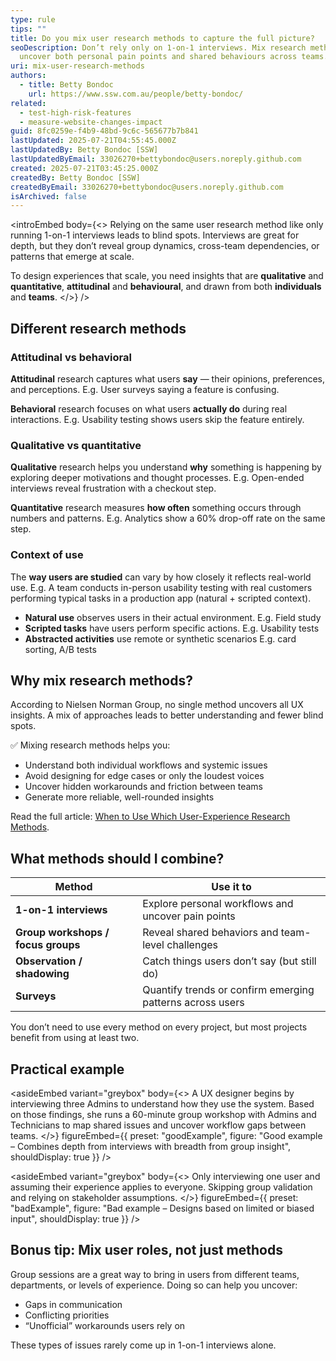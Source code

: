 ```yaml
---
type: rule
tips: ""
title: Do you mix user research methods to capture the full picture?
seoDescription: Don’t rely only on 1-on-1 interviews. Mix research methods to
  uncover both personal pain points and shared behaviours across teams.
uri: mix-user-research-methods
authors:
  - title: Betty Bondoc
    url: https://www.ssw.com.au/people/betty-bondoc/
related:
  - test-high-risk-features
  - measure-website-changes-impact
guid: 8fc0259e-f4b9-48bd-9c6c-565677b7b841
lastUpdated: 2025-07-21T04:55:45.000Z
lastUpdatedBy: Betty Bondoc [SSW]
lastUpdatedByEmail: 33026270+bettybondoc@users.noreply.github.com
created: 2025-07-21T03:45:25.000Z
createdBy: Betty Bondoc [SSW]
createdByEmail: 33026270+bettybondoc@users.noreply.github.com
isArchived: false
---
```

<introEmbed
  body={<>
Relying on the same user research method like only running 1-on-1 interviews leads to blind spots. Interviews are great for depth, but they don’t reveal group dynamics, cross-team dependencies, or patterns that emerge at scale.

To design experiences that scale, you need insights that are **qualitative** and **quantitative**, **attitudinal** and **behavioural**, and drawn from both **individuals** and **teams**.
  </>}
/>
## Different research methods

### Attitudinal vs behavioral

**Attitudinal** research captures what users **say** — their opinions, preferences, and perceptions. E.g. User surveys saying a feature is confusing.

**Behavioral** research focuses on what users **actually do** during real interactions. E.g. Usability testing shows users skip the feature entirely.

### Qualitative vs quantitative

**Qualitative** research helps you understand **why** something is happening by exploring deeper motivations and thought processes. E.g. Open-ended interviews reveal frustration with a checkout step.

**Quantitative** research measures **how often** something occurs through numbers and patterns. E.g. Analytics show a 60% drop-off rate on the same step.

### Context of use

The **way users are studied** can vary by how closely it reflects real-world use. E.g. A team conducts in-person usability testing with real customers performing typical tasks in a production app (natural + scripted context).

* **Natural use** observes users in their actual environment. E.g. Field study
* **Scripted tasks** have users perform specific actions. E.g. Usability tests
* **Abstracted activities** use remote or synthetic scenarios E.g. card sorting, A/B tests

## Why mix research methods?

According to Nielsen Norman Group, no single method uncovers all UX insights. A mix of approaches leads to better understanding and fewer blind spots.

✅ Mixing research methods helps you:

* Understand both individual workflows and systemic issues
* Avoid designing for edge cases or only the loudest voices
* Uncover hidden workarounds and friction between teams
* Generate more reliable, well-rounded insights

Read the full article: [When to Use Which User-Experience Research Methods](https://www.nngroup.com/articles/which-ux-research-methods/).

<youtubeEmbed url="https://www.youtube.com/watch?v=OtUWbsvCujM" description="Video: When to Use Which UX Research Method (5 min)" />

## What methods should I combine?

| Method                         | Use it to                                               |
|-------------------------------|-------------------------------------------------------------|
| **1-on-1 interviews**             | Explore personal workflows and uncover pain points         |
| **Group workshops / focus groups** | Reveal shared behaviors and team-level challenges          |
| **Observation / shadowing**       | Catch things users don’t say (but still do)                |
| **Surveys**                       | Quantify trends or confirm emerging patterns across users  |

You don’t need to use every method on every project, but most projects benefit from using at least two.

## Practical example

<asideEmbed
  variant="greybox"
  body={<>
    A UX designer begins by interviewing three Admins to understand how they use the system. Based on those findings, she runs a 60-minute group workshop with Admins and Technicians to map shared issues and uncover workflow gaps between teams.
  </>}
  figureEmbed={{
    preset: "goodExample",
    figure: "Good example – Combines depth from interviews with breadth from group insight",
    shouldDisplay: true
  }}
/>

<asideEmbed
  variant="greybox"
  body={<>
    Only interviewing one user and assuming their experience applies to everyone. Skipping group validation and relying on stakeholder assumptions.
  </>}
  figureEmbed={{
    preset: "badExample",
    figure: "Bad example – Designs based on limited or biased input",
    shouldDisplay: true
  }}
/>

## Bonus tip: Mix user roles, not just methods

Group sessions are a great way to bring in users from different teams, departments, or levels of experience. Doing so can help you uncover:

* Gaps in communication
* Conflicting priorities
* “Unofficial” workarounds users rely on

These types of issues rarely come up in 1-on-1 interviews alone.
